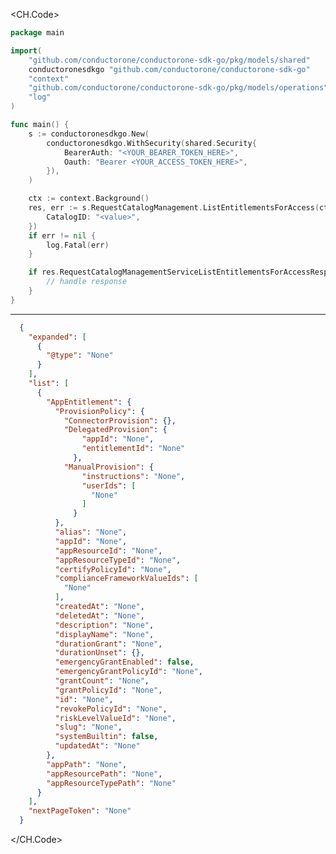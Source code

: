 
<CH.Code>
```go ListEntitlementsForAccess.go
package main

import(
	"github.com/conductorone/conductorone-sdk-go/pkg/models/shared"
	conductoronesdkgo "github.com/conductorone/conductorone-sdk-go"
	"context"
	"github.com/conductorone/conductorone-sdk-go/pkg/models/operations"
	"log"
)

func main() {
    s := conductoronesdkgo.New(
        conductoronesdkgo.WithSecurity(shared.Security{
            BearerAuth: "<YOUR_BEARER_TOKEN_HERE>",
            Oauth: "Bearer <YOUR_ACCESS_TOKEN_HERE>",
        }),
    )

    ctx := context.Background()
    res, err := s.RequestCatalogManagement.ListEntitlementsForAccess(ctx, operations.C1APIRequestcatalogV1RequestCatalogManagementServiceListEntitlementsForAccessRequest{
        CatalogID: "<value>",
    })
    if err != nil {
        log.Fatal(err)
    }

    if res.RequestCatalogManagementServiceListEntitlementsForAccessResponse != nil {
        // handle response
    }
}
```
---

```json Example Response
  {
    "expanded": [
      {
        "@type": "None"
      }
    ],
    "list": [
      {
        "AppEntitlement": {
          "ProvisionPolicy": {
            "ConnectorProvision": {},
            "DelegatedProvision": {
                "appId": "None",
                "entitlementId": "None"
              },
            "ManualProvision": {
                "instructions": "None",
                "userIds": [
                  "None"
                ]
              }
          },
          "alias": "None",
          "appId": "None",
          "appResourceId": "None",
          "appResourceTypeId": "None",
          "certifyPolicyId": "None",
          "complianceFrameworkValueIds": [
            "None"
          ],
          "createdAt": "None",
          "deletedAt": "None",
          "description": "None",
          "displayName": "None",
          "durationGrant": "None",
          "durationUnset": {},
          "emergencyGrantEnabled": false,
          "emergencyGrantPolicyId": "None",
          "grantCount": "None",
          "grantPolicyId": "None",
          "id": "None",
          "revokePolicyId": "None",
          "riskLevelValueId": "None",
          "slug": "None",
          "systemBuiltin": false,
          "updatedAt": "None"
        },
        "appPath": "None",
        "appResourcePath": "None",
        "appResourceTypePath": "None"
      }
    ],
    "nextPageToken": "None"
  }
```
</CH.Code>
